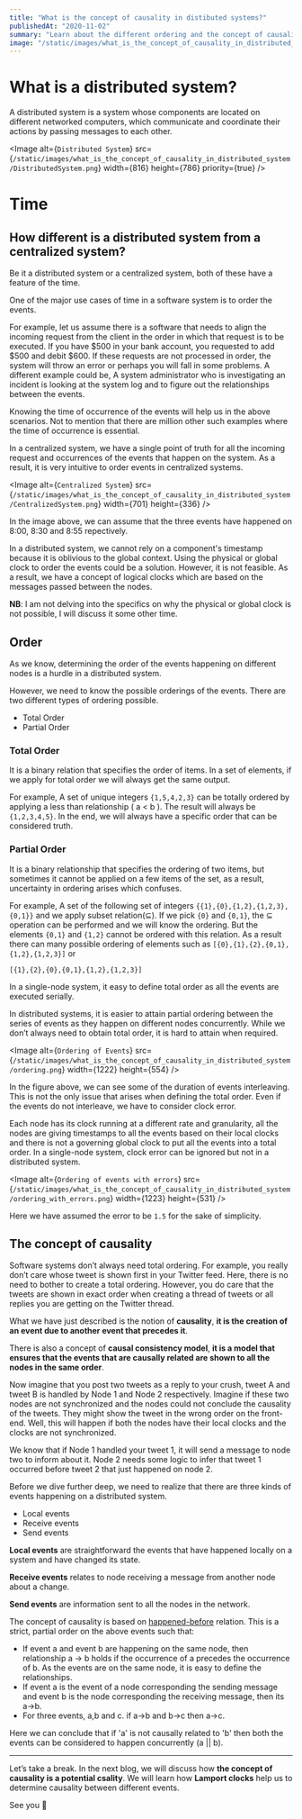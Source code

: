 ```yaml
---
title: "What is the concept of causality in distibuted systems?"
publishedAt: "2020-11-02"
summary: "Learn about the different ordering and the concept of causality in distributed systems."
image: "/static/images/what_is_the_concept_of_causality_in_distributed_system/DistributedSystem.png"
---
```


# What is a distributed system?

A distributed system is a system whose components are located on different networked computers, which communicate and coordinate their actions by passing messages to each other.

<Image
    alt={`Distributed System`}
    src={`/static/images/what_is_the_concept_of_causality_in_distributed_system/DistributedSystem.png`}
    width={816}
    height={786}
    priority={true}
/>

# Time

## How different is a distributed system from a centralized system?

Be it a distributed system or a centralized system, both of these have a feature of the time.

One of the major use cases of time in a software system is to order the events.

For example, let us assume there is a software that needs to align the incoming request from the client in the order in which that request is to be executed. If you have $500 in your bank account, you requested to add $500 and debit \$600. If these requests are not processed in order, the system will throw an error or perhaps you will fall in some problems. A different example could be, A system administrator who is investigating an incident is looking at the system log and to figure out the relationships between the events.

Knowing the time of occurrence of the events will help us in the above scenarios. Not to mention that there are million other such examples where the time of occurrence is essential.

In a centralized system, we have a single point of truth for all the incoming request and occurrences of the events that happen on the system. As a result, it is very intuitive to order events in centralized systems.

<Image
    alt={`Centralized System`}
    src={`/static/images/what_is_the_concept_of_causality_in_distributed_system/CentralizedSystem.png`}
    width={701}
    height={336}
/>

In the image above, we can assume that the three events have happened on 8:00, 8:30 and 8:55 repectively. 

In a distributed system, we cannot rely on a component's timestamp because it is oblivious to the global context. Using the physical or global clock to order the events could be a solution. However, it is not feasible. As a result, we have a concept of logical clocks which are based on the messages passed between the nodes.

**NB**: I am not delving into the specifics on why the physical or global clock is not possible, I will discuss it some other time.

## Order

As we know, determining the order of the events happening on different nodes is a hurdle in a distributed system.

However, we need to know the possible orderings of the events. There are two different types of ordering possible.

- Total Order
- Partial Order

### Total Order

It is a binary relation that specifies the order of items. In a set of elements, if we apply for total order we will always get the same output.

For example, A set of unique integers `{1,5,4,2,3}` can be totally ordered by applying a less than relationship ( a < b ). The result will always be `{1,2,3,4,5}`. In the end, we will always have a specific order that can be considered truth.

### Partial Order

It is a binary relationship that specifies the ordering of two items, but sometimes it cannot be applied on a few items of the set, as a result, uncertainty in ordering arises which confuses.

For example, A set of the following set of integers `{{1},{0},{1,2},{1,2,3},{0,1}}` and we apply subset relation(⊆). If we pick `{0}` and `{0,1}`, the ⊆ operation can be performed and we will know the ordering. But the elements `{0,1}` and `{1,2}` cannot be ordered with this relation. As a result there can many possible ordering of elements such as `[{0},{1},{2},{0,1},{1,2},{1,2,3}]`
or

`[{1},{2},{0},{0,1},{1,2},{1,2,3}]`

In a single-node system, it easy to define total order as all the events are executed serially.

In distributed systems, it is easier to attain partial ordering between the series of events as they happen on different nodes concurrently. While we don’t always need to obtain total order, it is hard to attain when required.

<Image
    alt={`Ordering of Events`}
    src={`/static/images/what_is_the_concept_of_causality_in_distributed_system/ordering.png`}
    width={1222}
    height={554}
/>

In the figure above, we can see some of the duration of events interleaving. This is not the only issue that arises when defining the total order. Even if the events do not interleave, we have to consider clock error.

Each node has its clock running at a different rate and granularity, all the nodes are giving timestamps to all the events based on their local clocks and there is not a governing global clock to put all the events into a total order. In a single-node system, clock error can be ignored but not in a distributed system.

<Image
    alt={`Ordering of events with errors`}
    src={`/static/images/what_is_the_concept_of_causality_in_distributed_system/ordering_with_errors.png`}
    width={1223}
    height={531}
/>

Here we have assumed the error to be `1.5` for the sake of simplicity.

## The concept of causality

Software systems don’t always need total ordering. For example, you really don’t care whose tweet is shown first in your Twitter feed. Here, there is no need to bother to create a total ordering. However, you do care that the tweets are shown in exact order when creating a thread of tweets or all replies you are getting on the Twitter thread.

What we have just described is the notion of **causality**, **it is the creation of an event due to another event that precedes it**.

There is also a concept of **causal consistency model**, **it is a model that ensures that the events that are causally related are shown to all the nodes in the same order**.

Now imagine that you post two tweets as a reply to your crush, tweet A and tweet B is handled by Node 1 and Node 2 respectively. Imagine if these two nodes are not synchronized and the nodes could not conclude the causality of the tweets. They might show the tweet in the wrong order on the front-end. Well, this will happen if both the nodes have their local clocks and the clocks are not synchronized.

We know that if Node 1 handled your tweet 1, it will send a message to node two to inform about it. Node 2 needs some logic to infer that tweet 1 occurred before tweet 2 that just happened on node 2.

Before we dive further deep, we need to realize that there are three kinds of events happening on a distributed system.

- Local events
- Receive events
- Send events

**Local events** are straightforward the events that have happened locally on a system and have changed its state.

**Receive events** relates to node receiving a message from another node about a change.

**Send events** are information sent to all the nodes in the network.

The concept of causality is based on [happened-before](https://en.wikipedia.org/wiki/Happened-before) relation. This is a strict, partial order on the above events such that:

- If event a and event b are happening on the same node, then relationship a -> b holds if the occurrence of a precedes the occurrence of b. As the events are on the same node, it is easy to define the relationships.
- If event a is the event of a node corresponding the sending message and event b is the node corresponding the receiving message, then its a->b.
- For three events, a,b and c. if a->b and b->c then a->c.

Here we can conclude that if 'a' is not causally related to 'b' then both the events can be considered to happen concurrently (a || b).

---

Let’s take a break. In the next blog, we will discuss how **the concept of causality is a potential csality**. We will learn how **Lamport clocks** help us to determine causality between different events.

See you 👋
